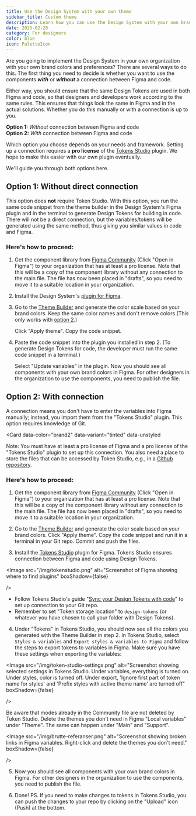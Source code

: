 ```yaml
---
title: Use the Design System with your own theme
sidebar_title: Custom theme
description: Learn how you can use the Design System with your own brand colors and preferences.
date: 2025-02-28
category: For designers
color: blue
icon: PaletteIcon
---
```


Are you going to implement the Design System in your own organization with your own brand colors and preferences? There are several ways to do this. The first thing you need to decide is whether you want to use the components **_with_** or **_without_** a connection between Figma and code.

Either way, you should ensure that the same Design Tokens are used in both Figma and code, so that designers and developers work according to the same rules. This ensures that things look the same in Figma and in the actual solutions. Whether you do this manually or with a connection is up to you.

**Option 1:** _Without_ connection between Figma and code \
**Option 2:** _With_ connection between Figma and code

Which option you choose depends on your needs and framework. Setting up a connection requires a **pro license** of the [Tokens Studio](https://tokens.studio/) plugin. We hope to make this easier with our own plugin eventually.

We'll guide you through both options here.


## Option 1: Without direct connection

This option does **not** require Token Studio. With this option, you run the same code snippet from the theme builder in the Design System's Figma plugin and in the terminal to generate Design Tokens for building in code. There will not be a direct connection, but the variables/tokens will be generated using the same method, thus giving you similar values in code and Figma.

### Here's how to proceed:

1. Get the component library from [Figma Community](https://www.figma.com/community/file/1322138390374166141/designsystemet-core-ui-kit) (Click "Open in Figma") to your organization that has at least a pro license. Note that this will be a copy of the component library without any connection to the main file. The file has now been placed in "drafts", so you need to move it to a suitable location in your organization.
2. Install the Design System's [plugin for Figma](https://www.figma.com/community/plugin/1382044395533039221/designsystemet-beta).
3. Go to the [Theme Builder](https://theme.designsystemet.no) and generate the color scale based on your brand colors. Keep the same color names and don't remove colors (This only works with [option 2](/en/fundamentals/for-designers/custom-theme#option-2-with-connection).)

    Click "Apply theme". Copy the code snippet.

4. Paste the code snippet into the plugin you installed in step 2. (To generate Design Tokens for code, the developer must run the same code snippet in a terminal.)

    Select "Update variables" in the plugin. Now you should see all components with your own brand colors in Figma. For other designers in the organization to use the components, you need to publish the file.



<ResponsiveIframe
  src="/img/plugin-alt1.mp4"
  title="The video goes through steps 1-4 as described above."
  frameBorder="0"
  allow="autoplay; fullscreen; picture-in-picture"
  allowFullScreen
  aspectRatio="16-9"
/>



## Option 2: With connection

A connection means you don't have to enter the variables into Figma manually; instead, you import them from the "Tokens Studio" plugin. This option requires knowledge of Git.

<Card
  data-color="brand2"
  data-variant="tinted"
  data-unstyled
>
  Note: You must have at least a pro license of Figma and a pro license of the "Tokens Studio" plugin to set up this connection. You also need a place to store the files that can be accessed by Token Studio, e.g., in a [Github repository](https://github.com/new).
</Card>


### Here's how to proceed:

1. Get the component library from [Figma Community](https://www.figma.com/community/file/1322138390374166141/designsystemet-core-ui-kit) (Click "Open in Figma") to your organization that has at least a pro license. Note that this will be a copy of the component library without any connection to the main file. The file has now been placed in "drafts", so you need to move it to a suitable location in your organization.

2. Go to the [Theme Builder](https://theme.designsystemet.no) and generate the color scale based on your brand colors. Click "Apply theme". Copy the code snippet and run it in a terminal in your Git repo. Commit and push the files.

3. Install the [Tokens Studio](<https://www.figma.com/community/plugin/843461159747178978/Tokens-Studio-for-Figma-(Figma-Tokens)>) plugin for Figma. Tokens Studio ensures connection between Figma and code using Design Tokens.

<Image
  src="/img/tokenstudio.png"
  alt="Screenshot of Figma showing where to find plugins"
  boxShadow={false}
  
/>

  - Follow Tokens Studio's guide "[Sync your Design Tokens with code](https://docs.tokens.studio/token-storage-and-sync/sync-provider-overview)" to set up connection to your Git repo.
  - Remember to set "Token storage location" to `design-tokens` (or whatever you have chosen to call your folder with Design Tokens).

4. Under "Tokens" in Tokens Studio, you should now see all the colors you generated with the Theme Builder in step 2. In Tokens Studio, select `Styles & variables` and `Export styles & variables to Figma` and follow the steps to export tokens to variables in Figma. Make sure you have these settings when exporting the variables:

<Image
  src="/img/token-studio-settings.png"
  alt="Screenshot showing selected settings in Tokens Studio. Under variables, everything is turned on. Under styles, color is turned off. Under export, 'Ignore first part of token name for styles' and 'Prefix styles with active theme name' are turned off"
  boxShadow={false}
  
/>

Be aware that modes already in the Community file are not deleted by Token Studio. Delete the themes you don't need in Figma "Local variables" under "Theme". The same can happen under "Main" and "Support".

<Image
  src="/img/brutte-referanser.png"
  alt="Screenshot showing broken links in Figma variables. Right-click and delete the themes you don't need."
  boxShadow={false}
  
  
/>

5. Now you should see all components with your own brand colors in Figma. For other designers in the organization to use the components, you need to publish the file.

6. Done! PS. If you need to make changes to tokens in Tokens Studio, you can push the changes to your repo by clicking on the "Upload" icon (Push) at the bottom.
